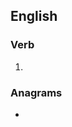 ==English==

===Verb===
{{head|en|verb form}}

# {{en-past of|sign on}}

===Anagrams===
* {{anagrams|en|a=deginnos|indogens|nidogens}}